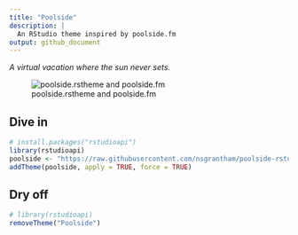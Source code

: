 ```yaml
---
title: "Poolside"
description: |
  An RStudio theme inspired by poolside.fm
output: github_document
---
```


<!-- README.md is generated from README.Rmd. Please edit that file -->

_A virtual vacation where the sun never sets._

![poolside.rstheme and poolside.fm](poolside.png)

## Dive in

```r
# install.packages("rstudioapi")
library(rstudioapi)
poolside <- "https://raw.githubusercontent.com/nsgrantham/poolside-rstudio/main/poolside.rstheme"
addTheme(poolside, apply = TRUE, force = TRUE)
```

## Dry off

```r
# library(rstudioapi)
removeTheme("Poolside")
```

